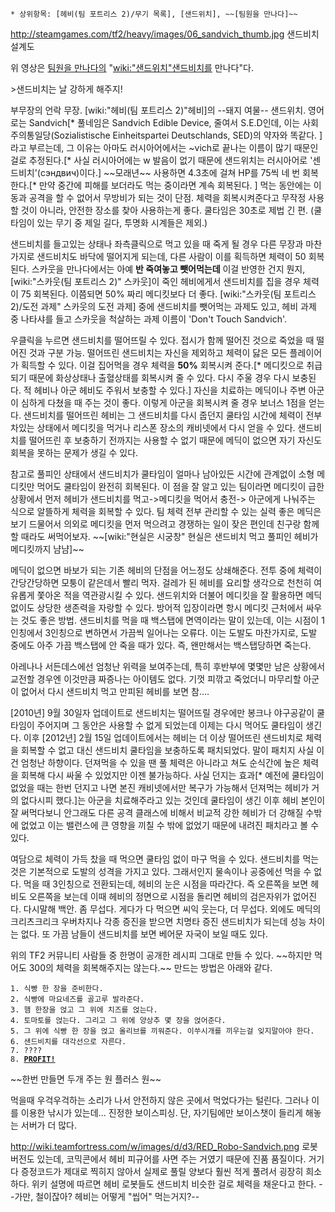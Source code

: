  * 상위항목: [헤비(팀 포트리스 2)/무기 목록], [샌드위치], ~~[팀원을 만나다]~~
http://steamgames.com/tf2/heavy/images/06_sandvich_thumb.jpg
샌드비치 설계도

{{{#!html
<object width="560" height="340"><param name="movie" value="http://www.youtube.com/v/jbRistHfLo0&hl=ko&fs=1&"></param><param name="allowFullScreen" value="true"></param><param name="allowscriptaccess" value="always"></param><embed src="http://www.youtube.com/v/jbRistHfLo0&hl=ko&fs=1&" type="application/x-shockwave-flash" allowscriptaccess="always" allowfullscreen="true" width="560" height="340"></embed></object>
}}}
위 영상은 [[팀원을 만나다]]의 "[[wiki:"샌드위치"샌드비치]]를 만나다"다.

>샌드비치는 날 강하게 해주지!

부무장의 언락 무장. [wiki:"헤비(팀 포트리스 2)"헤비]의 --돼지 여물-- 샌드위치. 영어로는 Sandvich[* 풀네임은 Sandvich Edible Device, 줄여서 S.E.D인데, 이는 사회주의통일당(Sozialistische Einheitspartei Deutschlands, SED)의 약자와 똑같다. ] 라고 부르는데, 그 이유는 아마도 러시아어에서는 ~vich로 끝나는 이름이 많기 때문인 걸로 추정된다.[* 사실 러시아어에는 w 발음이 없기 때문에 샌드위치는 러시아어로 '센드비치'(сэндвич)이다.] ~~모래년~~ 사용하면 4.3초에 걸쳐 HP를 75씩 네 번 회복한다.[* 만약 중간에 피해를 보더라도 먹는 중이라면 계속 회복된다. ] 먹는 동안에는 이동과 공격을 할 수 없어서 무방비가 되는 것이 단점. 체력을 회복시켜준다고 무작정 사용할 것이 아니라, 안전한 장소를 찾아 사용하는게 좋다. 쿨타임은 30초로 제법 긴 편. (쿨타임이 있는 무기 중 제일 길다, 투명화 시계들은 제외.)

샌드비치를 들고있는 상태나 좌측클릭으로 먹고 있을 때 죽게 될 경우 다른 무장과 마찬가지로 샌드비치도 바닥에 떨어지게 되는데, 다른 사람이 이를 획득하면 체력이 50 회복된다. 스카웃을 만나다에서는 아예 '''반 죽여놓고 뺏어먹는데''' 이걸 반영한 건지 뭔지, [wiki:"스카웃(팀 포트리스 2)" 스카웃]이 죽인 헤비에게서 샌드비치를 집을 경우 체력이 75 회복된다. 이쯤되면 50% 짜리 메디킷보다 더 좋다. [wiki:"스카웃(팀 포트리스 2)/도전 과제" 스카웃의 도전 과제] 중에 샌드비치를 뺏어먹는 과제도 있고, 헤비 과제 중 나타샤를 들고 스카웃을 척살하는 과제 이름이 'Don't Touch Sandvich'.

우클릭을 누르면 샌드비치를 떨어뜨릴 수 있다. 접시가 함께 떨어진 것으로 죽었을 때 떨어진 것과 구분 가능. 떨어뜨린 샌드비치는 자신을 제외하고 체력이 닳은 모든 플레이어가 획득할 수 있다.  이걸 집어먹을 경우 체력을 '''50%''' 회복시켜 준다.[* 메디킷으로 취급되기 때문에 화상상태나 출혈상태를 회복시켜 줄 수 있다. 다시 주울 경우 다시 보충된다. 적 헤비나 아군 헤비도 주워서 보충할 수 있다.] 자신을 치료하는 메딕이나 주변 아군이 심하게 다쳤을 때 주는 것이 좋다. 이렇게 아군을 회복시켜 줄 경우 보너스 1점을 얻는다. 샌드비치를 떨어뜨린 헤비는 그 샌드비치를 다시 줍던지 쿨타임 시간에 체력이 전부 차있는 상태에서 메디킷을 먹거나 리스폰 장소의 캐비넷에서 다시 얻을 수 있다. 샌드비치를 떨어뜨린 후 보충하기 전까지는 사용할 수 없기 때문에 메딕이 없으면 자기 자신도 회복을 못하는 문제가 생길 수 있다.

참고로 풀피인 상태에서 샌드비치가 쿨타임이 얼마나 남아있든 시간에 관계없이 소형 메디킷만 먹어도 쿨타임이 완전히 회복된다. 이 점을 잘 알고 있는 팀이라면 메디킷이 급한 상황에서 먼저 헤비가 샌드비치를 먹고->메디킷을 먹어서 충전-> 아군에게 나눠주는 식으로 알뜰하게 체력을 회복할 수 있다. 팀 체력 전부 관리할 수 있는 실력 좋은 메딕은 보기 드물어서 의외로 메디킷을 먼저 먹으려고 경쟁하는 일이 잦은 편인데 친구랑 함께 할 때라도 써먹어보자. ~~[wiki:"현실은 시궁창" 현실은 샌드비치 먹고 풀피인 헤비가 메디킷까지 냠냠]~~

메딕이 없으면 바보가 되는 기존 헤비의 단점을 어느정도 상쇄해준다. 전투 중에 체력이 간당간당하면 모퉁이 같은데서 빨리 먹자. 걸레가 된 헤비를 요리할 생각으로 천천히 여유롭게 쫓아온 적을 역관광시킬 수 있다. 샌드위치와 더불어 메디킷을 잘 활용하면 메딕 없이도 상당한 생존력을 자랑할 수 있다. 방어적 입장이라면 항시 메디킷 근처에서 싸우는 것도 좋은 방법. 샌드비치를 먹을 때 백스탭에 면역이라는 말이 있는데, 이는 시점이 1인칭에서 3인칭으로 변하면서 가끔씩 일어나는 오류다. 이는 도발도 마찬가지로, 도발 중에도 아주 가끔 백스탭에 안 죽을 때가 있다. 즉, 왠만해서는 백스탭당하면 죽는다.

아레나나 서든데스에선 엄청난 위력을 보여주는데, 특히 후반부에 몇몇만 남은 상황에서 교전할 경우엔 이것만큼 짜증나는 아이템도 없다. 기껏 피깎고 죽었더니 마무리할 아군이 없어서 다시 샌드비치 먹고 만피된 헤비를 보면 참….

[2010년] 9월 30일자 업데이트로 샌드비치는 떨어뜨릴 경우에만 봉크나 야구공같이 쿨타임이 주어지며 그 동안은 사용할 수 없게 되었는데 이제는 다시 먹어도 쿨타임이 생긴다. 이후 [2012년] 2월 15일 업데이트에서는 헤비는 더 이상 떨어뜨린 샌드비치로 체력을 회복할 수 없고 대신 샌드비치 쿨타임을 보충하도록 패치되었다. 말이 패치지 사실 이건 엄청난 하향이다. 던져먹을 수 있을 땐 풀 체력은 아니라고 쳐도 순식간에 높은 체력을 회복해 다시 싸울 수 있었지만 이젠 불가능하다. 사실 던지는 효과[* 예전에 쿨타임이 없었을 때는 한번 던지고 나면 본진 캐비넷에서만 복구가 가능해서 던져먹는 헤비가 거의 없다시피 했다.]는 아군을 치료해주라고 있는 것인데 쿨타임이 생긴 이후 헤비 본인이 잘 써먹다보니 안그래도 다른 공격 클래스에 비해서 비교적 강한 헤비가 더 강해질 수밖에 없었고 이는 밸런스에 큰 영향을 끼칠 수 밖에 없었기 때문에 내려진 패치라고 볼 수 있다.

여담으로 체력이 가득 찼을 때 먹으면 쿨타임 없이 마구 먹을 수 있다. 샌드비치를 먹는 것은 기본적으로 도발의 성격을 가지고 있다. 그래서인지 물속이나 공중에선 먹을 수 없다. 먹을 때 3인칭으로 전환되는데, 헤비의 눈은 시점을 따라간다. 즉 오른쪽을 보면 헤비도 오른쪽을 보는데 이때 헤비의 정면으로 시점을 돌리면 헤비의 검은자위가 없어진다. 다시말해 백안. 좀 무섭다. 게다가 다 먹으면 씨익 웃는다, 더 무섭다. 외에도 메딕의 크리츠크리크 우버차지나 각종 증진을 받으면 치명타 증진 샌드비치가 되는데 성능 차이는 없다. 또 가끔 남들이 샌드비치를 보면 베어문 자국이 보일 때도 있다.

{{{#!html
<object width="425" height="344"><param name="movie" value="http://www.youtube.com/v/jegVJi7h7xo&hl=ko&fs=1&color1=0x234900&color2=0x4e9e00"></param><param name="allowFullScreen" value="true"></param><param name="allowscriptaccess" value="always"></param><embed src="http://www.youtube.com/v/jegVJi7h7xo&hl=ko&fs=1&color1=0x234900&color2=0x4e9e00" type="application/x-shockwave-flash" allowscriptaccess="always" allowfullscreen="true" width="425" height="344"></embed></object>
}}}

위의 TF2 커뮤니티 사람들 중 한명이 공개한 레시피 그대로 만들 수 있다. ~~하지만 먹어도 300의 체력을 회복해주지는 않는다.~~ 만드는 방법은 아래와 같다.

 1. 식빵 한 장을 준비한다.
 2. 식빵에 마요네즈를 골고루 발라준다.
 3. 햄 한장을 얹고 그 위에 치즈를 얹는다.
 4. 토마토를 얹는다. 그리고 그 위에 양상추 몇 장을 얹어준다.
 5. 그 위에 식빵 한 장을 얹고 올리브를 끼워준다. 이쑤시개를 끼우는걸 잊지말아야 한다.
 6. 샌드비치를 대각선으로 자른다.
 7. ????
 8. '''[[PROFIT!]]'''

~~한번 만들면 두개 주는 원 플러스 원~~

먹을때 우걱우걱하는 소리가 나서 안전하지 않은 곳에서 먹었다가는 털린다. 그러나 이를 이용한 낚시가 있는데...
{{{#!html
<object width="425" height="344"><param name="movie" value="http://www.youtube.com/v/-tNu6El3bW0&hl=ko&fs=1&"></param><param name="allowFullScreen" value="true"></param><param name="allowscriptaccess" value="always"></param><embed src="http://www.youtube.com/v/-tNu6El3bW0&hl=ko&fs=1&" type="application/x-shockwave-flash" allowscriptaccess="always" allowfullscreen="true" width="425" height="344"></embed></object>
}}}
진정한 보이스피싱. 단, 자기팀에만 보이스챗이 들리게 해놓는 서버가 더 많다.

http://wiki.teamfortress.com/w/images/d/d3/RED_Robo-Sandvich.png
로봇 버전도 있는데, 코믹콘에서 헤비 피규어를 사면 주는 거였기 때문에 진품 품질이다. 거기다 증정코드가 제대로 찍히지 않아서 실제로 풀릴 양보다 훨씬 적게 풀려서 굉장히 희소하다. 위키 설명에 따르면 헤비 로봇들도 샌드비치 비슷한 걸로 체력을 채운다고 한다. --가만, 철이잖아? 헤비는 어떻게 "씹어" 먹는거지?--

